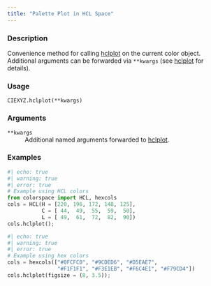 ```yaml
---
title: "Palette Plot in HCL Space"
---
```


### Description

Convenience method for calling [hclplot](colorspace.hclplot.hclplot.qmd)
on the current color object. Additional arguments can be forwarded via `**kwargs`
(see  [hclplot](colorspace.hclplot.hclplot.qmd) for details).

### Usage

<pre><code class='language-python'>CIEXYZ.hclplot(**kwargs)</code></pre>

### Arguments

<dl class="pyp-list param-list">
  <dt style = "white-space: nowrap; font-family: monospace; vertical-align: top">
   <code id="colorspace.colorlib.CIEXYZ.hclplot:**kwargs">**kwargs</code>
  </dt>
 <dd>Additional named arguments forwarded to
[hclplot](colorspace.hclplot.hclplot.qmd).</dd>
</dl>

### Examples

```python
#| echo: true
#| warning: true
#| error: true
# Example using HCL colors
from colorspace import HCL, hexcols
cols = HCL(H = [220, 196, 172, 148, 125],
           C = [ 44,  49,  55,  59,  50],
           L = [ 49,  61,  72,  82,  90])
cols.hclplot();
```

```python
#| echo: true
#| warning: true
#| error: true
# Example using hex colors
cols = hexcols(["#0FCFC0", "#9CDED6", "#D5EAE7",
                "#F1F1F1", "#F3E1EB", "#F6C4E1", "#F79CD4"])
cols.hclplot(figsize = (8, 3.5));
```



